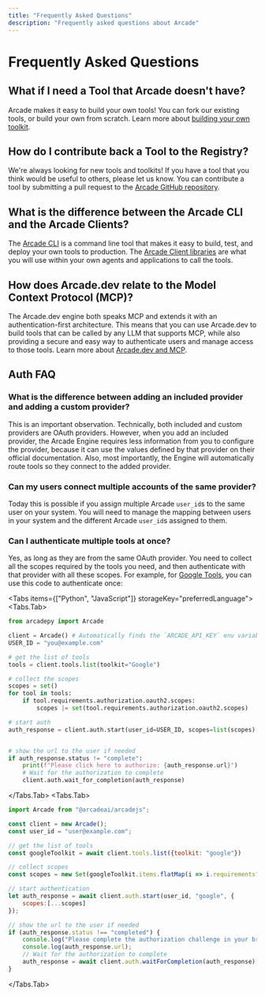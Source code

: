 ```yaml
---
title: "Frequently Asked Questions"
description: "Frequently asked questions about Arcade"
---
```



# Frequently Asked Questions

## What if I need a Tool that Arcade doesn't have?

Arcade makes it easy to build your own tools! You can fork our existing tools, or build your own from scratch. Learn more about [building your own toolkit](/home/build-tools/create-a-toolkit).

## How do I contribute back a Tool to the Registry?

We're always looking for new tools and toolkits! If you have a tool that you think would be useful to others, please let us know. You can contribute a tool by submitting a pull request to the [Arcade GitHub repository](https://github.com/ArcadeAI/arcade-ai).

## What is the difference between the Arcade CLI and the Arcade Clients?

The [Arcade CLI](/home/arcade-cli) is a command line tool that makes it easy to build, test, and deploy your own tools to production. The [Arcade Client libraries](/home/arcade-clients) are what you will use within your own agents and applications to call the tools.

## How does Arcade.dev relate to the Model Context Protocol (MCP)?

The Arcade.dev engine both speaks MCP and extends it with an authentication-first architecture. This means that you can use Arcade.dev to build tools that can be called by any LLM that supports MCP, while also providing a secure and easy way to authenticate users and manage access to those tools.  Learn more about [Arcade.dev and MCP](/home/mcp-overview).

## Auth FAQ

### What is the difference between adding an included provider and adding a custom provider?

This is an important observation. Technically, both included and custom providers are OAuth providers. However, when you add an included provider, the Arcade Engine requires less information from you to configure the provider, because it can use the values defined by that provider on their official documentation. Also, most importantly, the Engine will automatically route tools so they connect to the added provider.

### Can my users connect multiple accounts of the same provider?

Today this is possible if you assign multiple Arcade `user_id`s to the same user on your system. You will need to manage the mapping between users in your system and the different Arcade `user_id`s assigned to them.

### Can I authenticate multiple tools at once?

Yes, as long as they are from the same OAuth provider. You need to collect all
the scopes required by the tools you need, and then authenticate with that
provider with all these scopes. For example, for [Google
Tools](/home/auth-providers/google), you can use this code to authenticate once:

<Tabs items={["Python", "JavaScript"]} storageKey="preferredLanguage">
<Tabs.Tab>
```python
from arcadepy import Arcade

client = Arcade() # Automatically finds the `ARCADE_API_KEY` env variable
USER_ID = "you@example.com"

# get the list of tools
tools = client.tools.list(toolkit="Google")

# collect the scopes
scopes = set()
for tool in tools:
    if tool.requirements.authorization.oauth2.scopes:
        scopes |= set(tool.requirements.authorization.oauth2.scopes)

# start auth
auth_response = client.auth.start(user_id=USER_ID, scopes=list(scopes), provider="google")


# show the url to the user if needed
if auth_response.status != "complete":
    print(f"Please click here to authorize: {auth_response.url}")
    # Wait for the authorization to complete
    client.auth.wait_for_completion(auth_response)

```
</Tabs.Tab>
<Tabs.Tab>
```js
import Arcade from "@arcadeai/arcadejs";

const client = new Arcade();
const user_id = "user@example.com";

// get the list of tools
const googleToolkit = await client.tools.list({toolkit: "google"})

// collect scopes
const scopes = new Set(googleToolkit.items.flatMap(i => i.requirements?.authorization?.oauth2?.scopes ?? []));

// start authentication
let auth_response = await client.auth.start(user_id, "google", {
    scopes:[...scopes]
});

// show the url to the user if needed
if (auth_response.status !== "completed") {
    console.log("Please complete the authorization challenge in your browser:");
    console.log(auth_response.url);
    // Wait for the authorization to complete
    auth_response = await client.auth.waitForCompletion(auth_response);
}
```
</Tabs.Tab>
</Tabs>
